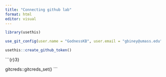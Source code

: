 ```yaml
---
title: "Connecting github lab"
format: html
editor: visual
---
```


```r

library(usethis)

use_git_config(user.name = "GodnessKB", user.email = "gbiney@umass.edu")
```

```r
usethis::create_github_token()
```

```{r}3}

gitcreds::gitcreds_set() 
```
